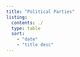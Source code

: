 ```yaml
---
title: "Political Parties"
listing:
  contents: ./
  type: table
  sort:
    - "date"
    - "title desc"
---
```


